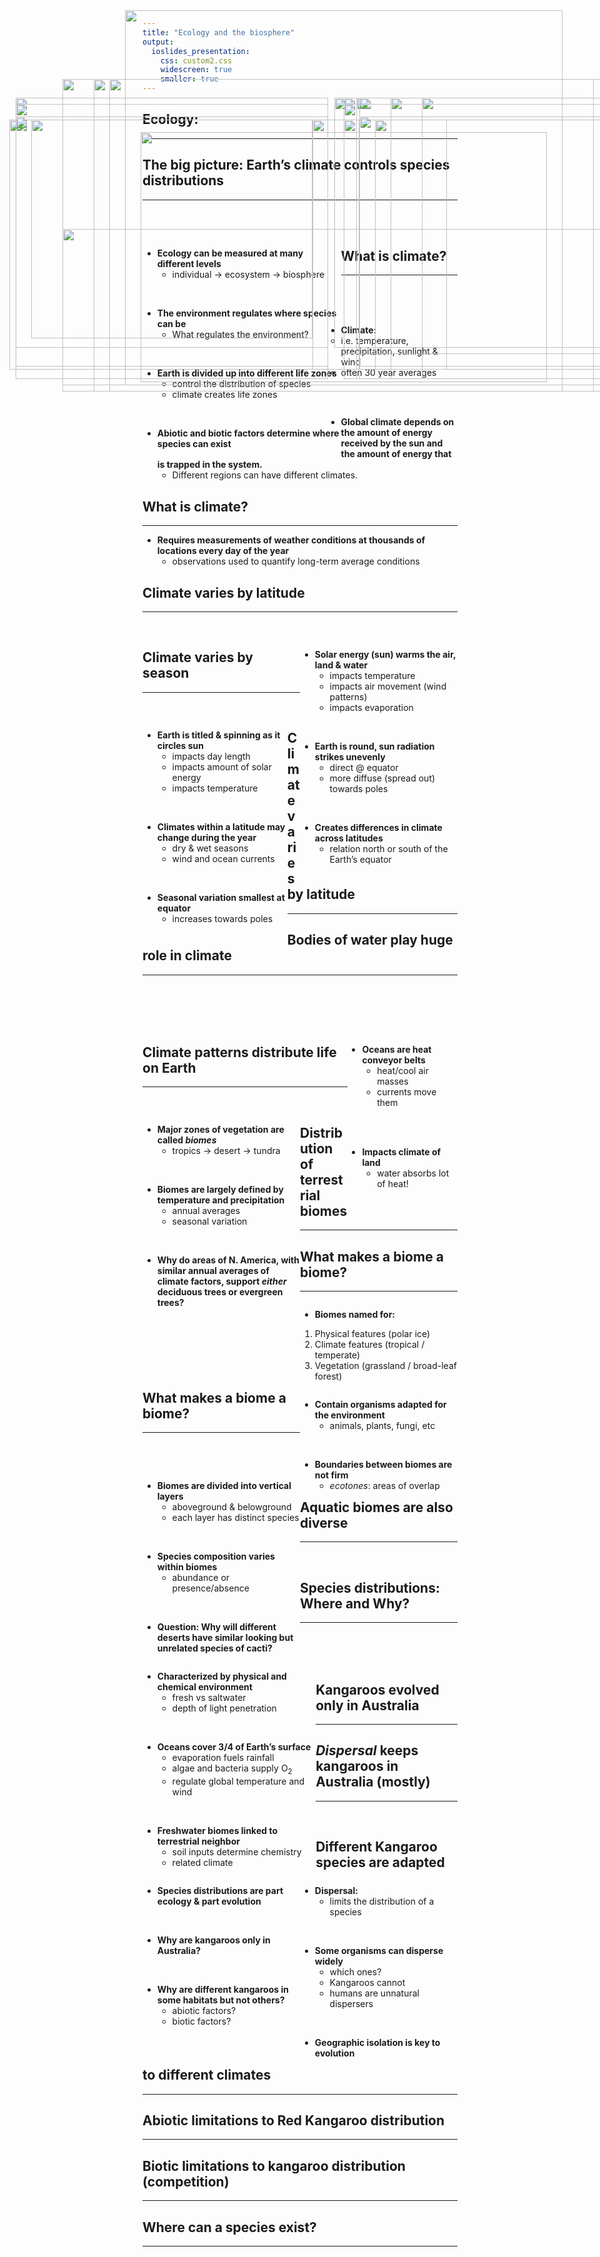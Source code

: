 ```yaml
---
title: "Ecology and the biosphere"
output: 
  ioslides_presentation:
    css: custom2.css
    widescreen: true
    smaller: true
---
```


## Ecology: 
<hr>

<IMG STYLE="position:absolute; TOP:225px; LEFT:25px; WIDTH:550px; HEIGHT:400px" SRC="images/clown.jpg">

<IMG STYLE="position:absolute; TOP:225px; LEFT:600px; WIDTH:450px; HEIGHT:400px" SRC="images/network.jpg">

## The big picture: Earth's climate controls species distributions
<hr>
<br/>
<br/>

<div style="float: left; width: 63%;">

* **Ecology can be measured at many different levels**
    + individual &rarr; ecosystem &rarr; biosphere

<br/>

* **The environment regulates where species can be**
    + What regulates the environment?
    
<br/>

* **Earth is divided up into different life zones**
    + control the distribution of species
    + climate creates life zones

<br/>

* **Abiotic and biotic factors determine where species can exist**

</div>

<IMG STYLE="position:absolute; TOP:190px; LEFT:675px; WIDTH:400px; HEIGHT:450px" SRC="images/scope.jpg">

## What is climate?
<hr>
<br/>
<br/>
<br/>

* **Climate: ** 
    + i.e. temperature, precipitation, sunlight & wind
    + often 30 year averages

<br/>
<br/>

* **Global climate depends on the amount of energy received by the sun and the amount of energy that is trapped in the system.**
    + Different regions can have different climates.

## 

<IMG STYLE="position:absolute; TOP:50px; LEFT:200px; WIDTH:700px; HEIGHT:600px" SRC="images/climate.png">

## What is climate?
<hr>

* **Requires measurements of weather conditions at thousands of locations every day of the year**
    + observations used to quantify long-term average conditions


<IMG STYLE="position:absolute; TOP:245px; LEFT:225px; WIDTH:650px; HEIGHT:400px" SRC="images/climate2.png">

## Climate varies by latitude
<hr>
<br/>

<div style="float: right; width: 50%;">

* **Solar energy (sun) warms the air, land & water**
    + impacts temperature
    + impacts air movement (wind patterns)
    + impacts evaporation

<br/>

* **Earth is round, sun radiation strikes unevenly**
    + direct @ equator
    + more diffuse (spread out) towards poles

<br/>

* **Creates differences in climate across latitudes**
    + relation north or south of the Earth's equator 

</div>

<IMG STYLE="position:absolute; TOP:190px; LEFT:25px; WIDTH:500px; HEIGHT:450px" SRC="images/radiation.jpg">

## Climate varies by season
<hr>
<br/>

<div style="float: left; width: 46%;">

* **Earth is titled & spinning as it circles sun**
    + impacts day length
    + impacts amount of solar energy
    + impacts temperature

<br/>

* **Climates within a latitude may change during the year**
    + dry & wet seasons
    + wind and ocean currents

<br/>

* **Seasonal variation smallest at equator**
    + increases towards poles

</div>

<IMG STYLE="position:absolute; TOP:225px; LEFT:500px; WIDTH:600px; HEIGHT:400px" SRC="images/seasons.jpg">

## Climate varies by latitude
<hr>

<IMG STYLE="position:absolute; TOP:160px; LEFT:100px; WIDTH:900px; HEIGHT:500px" SRC="images/latitude.png">

## Bodies of water play huge role in climate
<hr>
<br/>
<br/>
<br/>
<br/>

<div style="float: right; width: 35%;">

* **Oceans are heat conveyor belts**
    + heat/cool air masses
    + currents move them

<br/>
<br/>

* **Impacts climate of land**
    + water absorbs lot of heat!

</div>

<IMG STYLE="position:absolute; TOP:225px; LEFT:15px; WIDTH:700px; HEIGHT:400px" SRC="images/oceans.jpg">

## Climate patterns distribute life on Earth
<hr>
<br/>

<IMG STYLE="position:absolute; TOP:190px; LEFT:570px; WIDTH:500px; HEIGHT:450px" SRC="images/biomes_temp.png">

<div style="float: left; width: 50%;">

* **Major zones of vegetation are called *biomes* **
    + tropics &rarr; desert &rarr; tundra

<br/>

* **Biomes are largely defined by temperature and precipitation**
    + annual averages
    + seasonal variation
 
<br/>

* **Why do areas of N. America, with similar annual averages of climate factors, support *either* deciduous trees or evergreen trees?**

</div>

## Distribution of terrestrial biomes
<hr>

<IMG STYLE="position:absolute; TOP:160px; LEFT:175px; WIDTH:725px; HEIGHT:500px" SRC="images/biomesmap.jpg">

## What makes a biome a biome?
<hr>

<div style="float: left; width: 50%;">

* **Biomes named for:**
1. Physical features (polar ice)
2. Climate features (tropical / temperate)
3. Vegetation (grassland / broad-leaf forest)
    
</div>
    
<div style="float: right; width: 50%;"> 

* **Contain organisms adapted for the environment**
    + animals, plants, fungi, etc

<br/> 

* **Boundaries between biomes are not firm**
    + *ecotones*: areas of overlap

</div>

<IMG STYLE="position:absolute; TOP:400px; LEFT:100px; WIDTH:900px; HEIGHT:250px" SRC="images/ecotone.jpg">

## What makes a biome a biome?
<hr>
<br/> 
<br/> 

<div style="float: left; width: 50%;">

* **Biomes are divided into vertical layers**
    + aboveground & belowground
    + each layer has distinct species

<br/>   
   
* **Species composition varies within biomes**
    + abundance or presence/absence
    
<br/>

* **Question: Why will different deserts have similar looking but unrelated species of cacti?**

</div>

<IMG STYLE="position:absolute; TOP:190px; LEFT:535px; WIDTH:550px; HEIGHT:400px" SRC="images/layers.jpg">

## Aquatic biomes are also diverse
<hr>
<br/> 

<div style="float: left; width: 55%;">

* **Characterized by physical and chemical environment**
    + fresh vs saltwater
    + depth of light penetration

<br/> 

* **Oceans cover 3/4 of Earth's surface**
    + evaporation fuels rainfall
    + algae and bacteria supply O~2~
    + regulate global temperature and wind
    
<br/>   

* **Freshwater biomes linked to terrestrial neighbor**
    + soil inputs determine chemistry
    + related climate

</div>

<IMG STYLE="position:absolute; TOP:190px; LEFT:625px; WIDTH:400px; HEIGHT:450px" SRC="images/aquaticbiomes.jpg">

<!-- ## Aquatic biomes are also layered -->
<!-- <hr> -->

<!-- <div style="float: left; width: 50%;"> -->

<!-- * **Physically and chemically layered** -->
<!--     + vertically or horizontally -->

<!-- <br/>  -->

<!-- * **Light penetration decreases rapidly with depth** -->
<!--     + organisms performing photosynthesis... -->

<!-- <br/> -->

<!-- * **Benthic zones are the bottom of aquatic biomes** -->
<!--     + layer of sand and sediment -->
<!--     + organisms that feed on dead stuff -->

<!-- <br/> -->

<!-- * **Layers of temperature also exist** -->
<!--     + depends on sun, mixing, currents -->

<!-- </div> -->

<!-- <IMG STYLE="position:absolute; TOP:220px; LEFT:570px; WIDTH:500px; HEIGHT:400px" SRC="images/layers_water.jpg"> -->

## Species distributions: Where and Why?
<hr>
<br/>
<br/>
<br/>

<div style="float: left; width: 50%;">

* **Species distributions are part ecology & part evolution**

<br/>

* **Why are kangaroos only in Australia?**
    
<br/>
 
* **Why are different kangaroos in some habitats but not others?**
    + abiotic factors?
    + biotic factors?

</div>

<IMG STYLE="position:absolute; TOP:220px; LEFT:575px; WIDTH:450px; HEIGHT:400px" SRC="images/roo.jpg">
    
## Kangaroos evolved only in Australia
<hr>

<IMG STYLE="position:absolute; TOP:220px; LEFT:25px; WIDTH:500px; HEIGHT:400px" SRC="images/drift.jpg">

<IMG STYLE="position:absolute; TOP:190px; LEFT:575px; WIDTH:400px; HEIGHT:450px" SRC="images/evolve_roo.jpg">

## *Dispersal* keeps kangaroos in Australia (mostly)
<hr>
<br/>

<div style="float: left; width: 50%;">

* **Dispersal:**
    + limits the distribution of a species

<br/>

* **Some organisms can disperse widely**
    + which ones?
    + Kangaroos cannot
    + humans are unnatural dispersers
 
 <br/>
 
* **Geographic isolation is key to evolution**

</div>

<IMG STYLE="position:absolute; TOP:190px; LEFT:550px; WIDTH:500px; HEIGHT:450px" SRC="images/roo_hawaii.png">

## Different Kangaroo species are adapted to different climates
<hr>>

<IMG STYLE="position:absolute; TOP:190px; LEFT:25px; WIDTH:500px; HEIGHT:400px" SRC="images/climate_oz.jpg">

<IMG STYLE="position:absolute; TOP:225px; LEFT:550px; WIDTH:500px; HEIGHT:375px" SRC="images/roo_distribution.jpg">

## Abiotic limitations to Red Kangaroo distribution
<hr>>

<IMG STYLE="position:absolute; TOP:225px; LEFT:50px; WIDTH:450px; HEIGHT:350px" SRC="images/red_roo.jpg">

<IMG STYLE="position:absolute; TOP:190px; LEFT:575px; WIDTH:400px; HEIGHT:450px" SRC="images/roo_temp.jpg">

## Biotic limitations to kangaroo distribution (competition)
<hr>

<IMG STYLE="position:absolute; TOP:200px; LEFT:25px; WIDTH:500px; HEIGHT:425px" SRC="images/roo_interact.jpg">

<IMG STYLE="position:absolute; TOP:200px; LEFT:550px; WIDTH:500px; HEIGHT:425px" SRC="images/roo_interact2.jpg">

## Where can a species exist?
<hr>

<IMG STYLE="position:absolute; TOP:160px; LEFT:150px; WIDTH:800px; HEIGHT:500px" SRC="images/flow.jpg">

